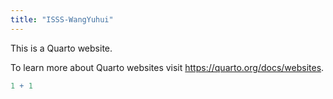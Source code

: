 ```yaml
---
title: "ISSS-WangYuhui"
---
```


This is a Quarto website.

To learn more about Quarto websites visit <https://quarto.org/docs/websites>.

```r
1 + 1
```
